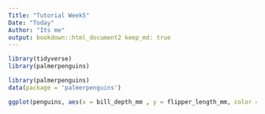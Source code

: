 ```yaml
---
Title: "Tutorial Week5"
Date: "Today"
Author: "Its me"
output: bookdown::html_document2 keep_md: true
---
```


```r
library(tidyverse) 
library(palmerpenguins)
```
```r
library(palmerpenguins) 
data(package = 'palmerpenguins') 

ggplot(penguins, aes(x = bill_depth_mm , y = flipper_length_mm, color = species)) + geom_point()
```

